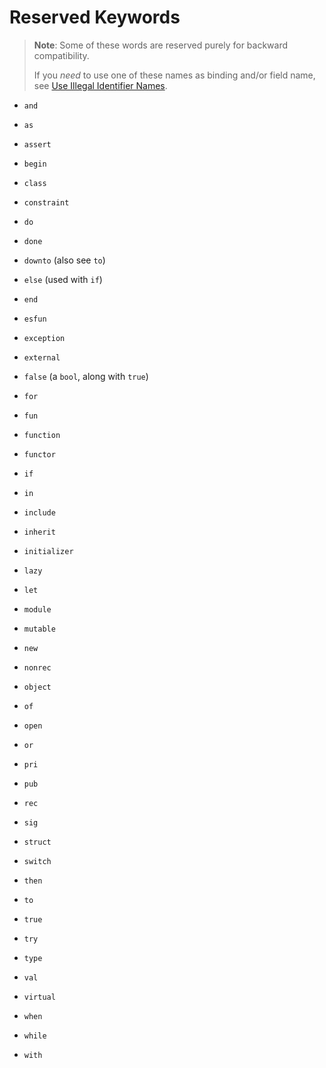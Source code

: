 # Reserved Keywords

> **Note**: Some of these words are reserved purely for backward compatibility.
>
> If you _need_ to use one of these names as binding and/or field name, see [Use Illegal Identifier Names](/use-illegal-identifier-names.md).

- `and`
- `as`
- `assert`


- `begin`


- `class`
- `constraint`


- `do`
- `done`
- `downto` (also see `to`)


- `else` (used with `if`)
- `end`
- `esfun`
- `exception`
- `external`


- `false` (a `bool`, along with `true`)
- `for`
- `fun`
- `function`
- `functor`


- `if`
- `in`
- `include`
- `inherit`
- `initializer`


- `lazy`
- `let`


- `module`
- `mutable`


- `new`
- `nonrec`


- `object`
- `of`
- `open`
- `or`


- `pri`
- `pub`


- `rec`


- `sig`
- `struct`
- `switch`


- `then`
- `to`
- `true`
- `try`
- `type`


- `val`
- `virtual`


- `when`
- `while`
- `with`

